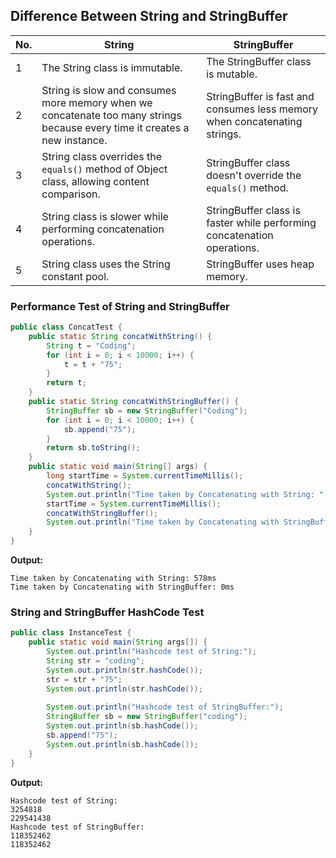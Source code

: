 ## Difference Between String and StringBuffer

| No. | String | StringBuffer |
|----|--------|--------------|
| 1 | The String class is immutable. | The StringBuffer class is mutable. |
| 2 | String is slow and consumes more memory when we concatenate too many strings because every time it creates a new instance. | StringBuffer is fast and consumes less memory when concatenating strings. |
| 3 | String class overrides the `equals()` method of Object class, allowing content comparison. | StringBuffer class doesn't override the `equals()` method. |
| 4 | String class is slower while performing concatenation operations. | StringBuffer class is faster while performing concatenation operations. |
| 5 | String class uses the String constant pool. | StringBuffer uses heap memory. |

### Performance Test of String and StringBuffer

```java
public class ConcatTest {  
    public static String concatWithString() {  
        String t = "Coding";  
        for (int i = 0; i < 10000; i++) {  
            t = t + "75";  
        }  
        return t;  
    }  
    public static String concatWithStringBuffer() {  
        StringBuffer sb = new StringBuffer("Coding");  
        for (int i = 0; i < 10000; i++) {  
            sb.append("75");  
        }  
        return sb.toString();  
    }  
    public static void main(String[] args) {  
        long startTime = System.currentTimeMillis();  
        concatWithString();  
        System.out.println("Time taken by Concatenating with String: " + (System.currentTimeMillis() - startTime) + "ms");  
        startTime = System.currentTimeMillis();  
        concatWithStringBuffer();  
        System.out.println("Time taken by Concatenating with StringBuffer: " + (System.currentTimeMillis() - startTime) + "ms");  
    }  
}  
```
**Output:**
```
Time taken by Concatenating with String: 578ms
Time taken by Concatenating with StringBuffer: 0ms
```

### String and StringBuffer HashCode Test

```java
public class InstanceTest {  
    public static void main(String args[]) {  
        System.out.println("Hashcode test of String:");  
        String str = "coding";  
        System.out.println(str.hashCode());  
        str = str + "75";  
        System.out.println(str.hashCode());  
   
        System.out.println("Hashcode test of StringBuffer:");  
        StringBuffer sb = new StringBuffer("coding");  
        System.out.println(sb.hashCode());  
        sb.append("75");  
        System.out.println(sb.hashCode());  
    }  
}  
```
**Output:**
```
Hashcode test of String:
3254818
229541438
Hashcode test of StringBuffer:
118352462
118352462
```

